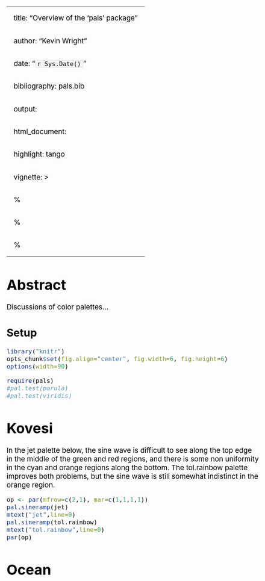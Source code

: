 
---
title: "Overview of the 'pals' package"
author: "Kevin Wright"
date: "`r Sys.Date()`"
bibliography: pals.bib
output:
  html_document:
    highlight: tango
vignette: >
  % \VignetteIndexEntry{Overview of the 'pals' package}
  % \VignetteEncoding{UTF-8}
  % \VignetteEngine{knitr::rmarkdown}
---
<style type="text/css">
body, td { font-size: 14pt; color: #000; padding:1em; }
code, pre, #ws, #message { font-size: 12pt;
  color: #000; background-color: #f5f5f5; }
code {border: 1px solid #e0e0e0; padding: 0 5px;}
pre > code { border: 0; }
</style>

# Abstract

Discussions of color palettes...

##  Setup

```r
library("knitr")
opts_chunk$set(fig.align="center", fig.width=6, fig.height=6)
options(width=90)
```

```r
require(pals)
#pal.test(parula)
#pal.test(viridis)
```

# Kovesi

In the jet palette below, the sine wave is difficult to see along the top edge in the middle of the green and red regions, and there is some non uniformity in the cyan and orange regions along the bottom.  The tol.rainbow palette improves both problems, but the sine wave is still somewhat indistinct in the orange region.

```r
op <- par(mfrow=c(2,1), mar=c(1,1,1,1))
pal.sineramp(jet)
mtext("jet",line=0)
pal.sineramp(tol.rainbow)
mtext("tol.rainbow",line=0)
par(op)

```
# Ocean
```r
```
